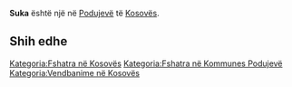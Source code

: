 {{Fshat në 
 | Emri                = Suka
 | EmriAlt                = 
 | NAME_SHORT_FORM=      
 | NAME_GENERIC=      
 | NAME_SORT_NAME_RO=      SUKA
 | FULL_NAME_RO = Suka
 | FULL_NAME_ND_RO=Suka
 | SORT_NAME_RG=SUKA
 | FULL_NAME_RG=Suka
 | FULL_NAME_ND_RG=Suka
 | SRP_NAME_SHORT_FORM=      
 | SRP_NAME_GENERIC=      
 | SRP_NAME_SORT_NAME_RO=      
 | SRP_FULL_NAME_RO = 
 | SRP_FULL_NAME_ND_RO=
 | SRP_SORT_NAME_RG=
 | SRP_FULL_NAME_RG=
 | SRP_FULL_NAME_ND_RG=
 | Emri (Rasa dhanore) = 
 | Figura              = 
 | Shteti              = Kosovo
 | Komuna              = Podujevë
 | Kodi postar         = 
 | Sipërfaqja          = 

 | Popullsia           = 

 | Regj. i popullsisë  = 
 | Dend. e popullsisë  = 
 | Faqja zyrtare       = 
 <!--- Koordinatat ----> 
 | Gjerësia            = 42.83796
 | Gjatësia            = 21.148989
 | Lartësia            = 
}}
'''Suka''' është një [[]] në [[Podujevë]] të [[Kosovës]].

<!-- == Gjeografia == -->
<!-- == Historia == -->
<!-- == Demografia == -->
== Shih edhe ==
{{Komuna Podujevë}}
{{Kosovo-Administrata-Cung}}

[[Kategoria:Fshatra në Kosovës]]
[[Kategoria:Fshatra në Kommunes Podujevë]]
[[Kategoria:Vendbanime në Kosovës]]